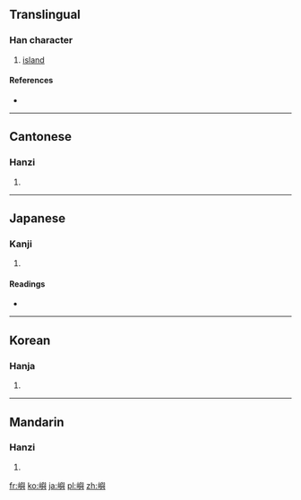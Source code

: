 {{also|屿}}
==Translingual==

===Han character===
{{Han char|rn=46|rad=山|as=14|sn=17|four=2778<sub>1</sub>|canj=山竹X金 (UHXC)}}

# [[island]]

====References====
* {{Han ref|kx=0321.250|dkj=08561|hdz=10800.210|uh=5DBC|ud=23996|bh=C0AC|bd=49324}}

----

==Cantonese==

===Hanzi===
{{yue-hanzi|jyut=|y=jeui6, yu4|sim=屿}}

# {{defn|Cantonese|sort=山14}}

----

==Japanese==

===Kanji===
{{ja-kanji|grade=|rs=山14}}

# {{defn|Japanese|sort=山14}}

====Readings====
* {{ja-readings|on=[[しょ]] (sho)|kun=[[しま]] (shima)}}

----

==Korean==

===Hanja===
{{ko-hanja|hangeul=서|rv=seo|mr=sŏ}}

# {{defn|Korean|sort=山14}}

----

==Mandarin==

===Hanzi===
{{cmn-hanzi|sim=屿|pin=[[yǔ]] ([[yu3]])|wg=yü<sup>3</sup>}}

# {{defn|Mandarin|sort=山14}}

[[fr:嶼]]
[[ko:嶼]]
[[ja:嶼]]
[[pl:嶼]]
[[zh:嶼]]